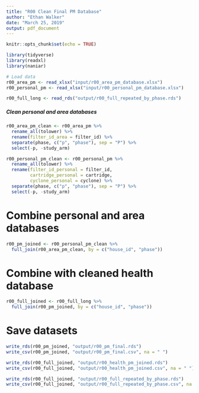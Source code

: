 ```yaml
---
title: "R00 Clean Final PM Database"
author: "Ethan Walker"
date: "March 25, 2019"
output: pdf_document
---
```


```r
knitr::opts_chunk$set(echo = TRUE)
```

```r
library(tidyverse)
library(readxl)
library(naniar)
```

```r
# Load data
r00_area_pm <- read_xlsx("input/r00_area_pm_database.xlsx")
r00_personal_pm <- read_xlsx("input/r00_personal_pm_database.xlsx")

r00_full_long <- read_rds("output/r00_full_repeated_by_phase.rds")
```

##### Clean personal and area databases #####
```r
r00_area_pm_clean <- r00_area_pm %>% 
  rename_all(tolower) %>% 
  rename(filter_id_area = filter_id) %>% 
  separate(phase, c("p", "phase"), sep = "P") %>% 
  select(-p, -study_arm)

r00_personal_pm_clean <- r00_personal_pm %>% 
  rename_all(tolower) %>% 
  rename(filter_id_personal = filter_id, 
         cartridge_personal = cartridge, 
         cyclone_personal = cyclone) %>% 
  separate(phase, c("p", "phase"), sep = "P") %>% 
  select(-p, -study_arm)
```

# Combine personal and area databases
```r
r00_pm_joined <- r00_personal_pm_clean %>% 
  full_join(r00_area_pm_clean, by = c("house_id", "phase")) 
```

# Combine with cleaned health database
```r
r00_full_joined <- r00_full_long %>% 
  full_join(r00_pm_joined, by = c("house_id", "phase")) 
```


# Save datasets
```r
write_rds(r00_pm_joined, "output/r00_pm_final.rds")
write_csv(r00_pm_joined, "output/r00_pm_final.csv", na = " ")

write_rds(r00_full_joined, "output/r00_health_pm_joined.rds")
write_csv(r00_full_joined, "output/r00_health_pm_joined.csv", na = " ")

write_rds(r00_full_joined, "output/r00_full_repeated_by_phase.rds")
write_csv(r00_full_joined, "output/r00_full_repeated_by_phase.csv", na = " ")
```
